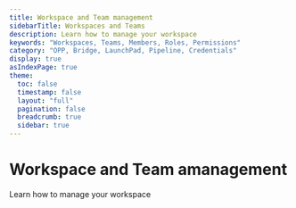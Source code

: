 ```yaml
---
title: Workspace and Team management
sidebarTitle: Workspaces and Teams
description: Learn how to manage your workspace
keywords: "Workspaces, Teams, Members, Roles, Permissions"
category: "OPP, Bridge, LaunchPad, Pipeline, Credentials"
display: true
asIndexPage: true
theme: 
  toc: false
  timestamp: false
  layout: "full"
  pagination: false
  breadcrumb: true
  sidebar: true
---
```



# <BookText className="inline " /> Workspace and Team amanagement

Learn how to manage your workspace

<ArticlesCardsList route="/articles/teams-workspaces"/>
